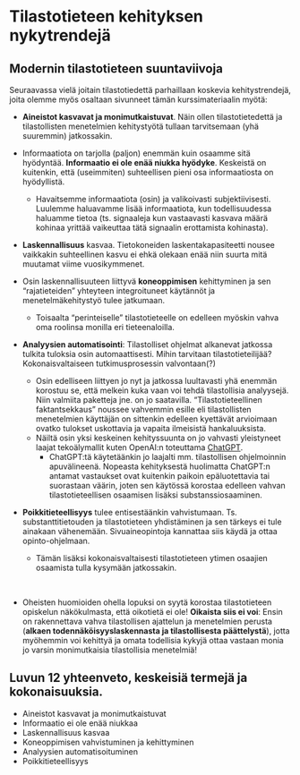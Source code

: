 # Tilastotieteen kehityksen nykytrendejä {#luku12}

## Modernin tilastotieteen suuntaviivoja

Seuraavassa vielä joitain tilastotiedettä parhaillaan koskevia kehitystrendejä, joita olemme myös osaltaan sivunneet tämän kurssimateriaalin myötä:

- __Aineistot kasvavat ja monimutkaistuvat__. Näin ollen tilastotietedettä ja tilastollisten menetelmien kehitystyötä tullaan tarvitsemaan (yhä suuremmin) jatkossakin.

- Informaatiota on tarjolla (paljon) enemmän kuin osaamme sitä hyödyntää. __Informaatio ei ole enää niukka hyödyke__. Keskeistä on kuitenkin, että (useimmiten) suhteellisen pieni osa informaatiosta on hyödyllistä.
  - Havaitsemme informaatiota (osin) ja valikoivasti subjektiivisesti. Luulemme haluavamme lisää informaatiota, kun todellisuudessa haluamme tietoa (ts. signaaleja kun vastaavasti kasvava määrä kohinaa yrittää vaikeuttaa tätä signaalin erottamista kohinasta).
- __Laskennallisuus__ kasvaa. Tietokoneiden laskentakapasiteetti nousee vaikkakin suhteellinen kasvu ei ehkä olekaan enää niin suurta mitä muutamat viime vuosikymmenet.
- Osin laskennallisuuteen liittyvä __koneoppimisen__ kehittyminen ja sen "rajatieteiden" yhteyteen integroituneet käytännöt ja menetelmäkehitystyö tulee jatkumaan. 
  - Toisaalta "perinteiselle" tilastotieteelle on edelleen myöskin vahva oma roolinsa monilla eri tieteenaloilla.
- __Analyysien automatisointi__: Tilastolliset ohjelmat alkanevat jatkossa tulkita tuloksia osin automaattisesti. Mihin tarvitaan tilastotieteilijää? Kokonaisvaltaiseen tutkimusprosessin valvontaan(?)
  - Osin edelliseen liittyen jo nyt ja jatkossa luultavasti yhä enemmän korostuu se, että melkein kuka vaan voi tehdä tilastollisia analyysejä. Niin valmiita paketteja jne. on jo saatavilla. "Tilastotieteellinen faktantsekkaus" noussee vahvemmin esille eli tilastollisten menetelmien käyttäjän on sittenkin edelleen kyettävät arvioimaan ovatko tulokset uskottavia ja vapaita ilmeisistä hankaluuksista.
  - Näiltä osin yksi keskeinen kehityssuunta on jo vahvasti yleistyneet laajat tekoälymallit kuten OpenAI:n toteuttama [ChatGPT](https://chat.openai.com/).
    - ChatGPT:tä käytetäänkin jo laajalti mm. tilastollisen ohjelmoinnin apuvälineenä. Nopeasta kehityksestä huolimatta ChatGPT:n antamat vastaukset ovat kuitenkin paikoin epäluotettavia tai suorastaan väärin, joten sen käytössä korostaa edelleen vahvan tilastotieteellisen osaamisen lisäksi substanssiosaaminen.
- __Poikkitieteellisyys__ tulee entisestäänkin vahvistumaan. Ts. substanttitietouden ja tilastotieteen yhdistäminen ja sen tärkeys ei tule ainakaan vähenemään. Sivuaineopintoja kannattaa siis käydä ja ottaa opinto-ohjelmaan.
  - Tämän lisäksi kokonaisvaltaisesti tilastotieteen ytimen osaajien osaamista tulla kysymään jatkossakin.

\

- Oheisten huomioiden ohella lopuksi on syytä korostaa tilastotieteen opiskelun näkökulmasta, että oikotietä ei ole! __Oikaista siis ei voi__: Ensin on rakennettava vahva tilastollisen ajattelun ja menetelmien perusta (__alkaen todennäköisyyslaskennasta ja tilastollisesta päättelystä__), jotta myöhemmin voi kehittyä ja omata todellisia kykyjä ottaa vastaan monia jo varsin monimutkaisia tilastollisia menetelmiä!

## Luvun 12 yhteenveto, keskeisiä termejä ja kokonaisuuksia.

- Aineistot kasvavat ja monimutkaistuvat
- Informaatio ei ole enää niukkaa
- Laskennallisuus kasvaa
- Koneoppimisen vahvistuminen ja kehittyminen
- Analyysien automatisoituminen
- Poikkitieteellisyys